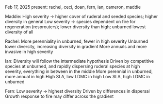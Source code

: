 Feb 17, 2025
present: rachel, ceci, doan, fern, ian, cameron, maddie

Maddie:
High severity -> higher cover of ruderal and seeded species; higher diversity in general
Low severity -> species dependent on fire for regeneration (resprouters); lower diversity than high; unburned lowest diversity of all

Rachel:
More perenniality in unburned, fewer in high severity
Unburned lower diversity, increasing diversity in gradient
More annuals and more invasive in high severity

Ian:
Diversity will follow the intermediate hypothesis
Driven by competitive species at unburned, and rapidly dispersing ruderal species at high severity, everything in between in the middle
More perennial in unburned, more annual in high
High SLA, low LDMC in high
Low SLA, high LDMC in unburned

Fern:
Low severity -> highest diversity
Driven by differences in dispersal
Growth response to fire may differ across the gradient